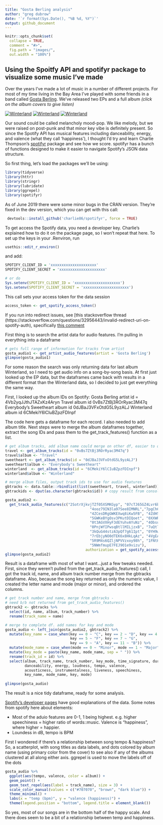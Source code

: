 ```yaml
---
title: "Gosta Berling analysis"
author: "greg dubrow"
date: '`r format(Sys.Date(), "%B %d, %Y")`'
output: github_document
---
```


```r
knitr::opts_chunk$set(
  collapse = TRUE,
  comment = "#>",
  fig.path = "images/",
  out.width = "100%")
```

## Using the Spoitfy API and spotifyr package to visualize some music I've made

Over the years I've made a lot of music in a number of different projects. For most of my time living in the Bay Area I've played with some friends in a band called [Gosta Berling](https://gostaberling.bandcamp.com/). We've released two EPs and a full album *(click on the album covers to give listen)*

[![Winterland](images/gb_winterland_sm.jpg)](https://gostaberling.bandcamp.com/album/winterland) [![Winterland](images/gb_travel_sm.jpg)](https://gostaberling.bandcamp.com/album/travel) [![Winterland](images/gb_sweetheart_sm.jpg)](https://gostaberling.bandcamp.com/album/everybodys-sweetheart)




Our sound could be called melancholy mood-pop. We like melody, but we were raised on post-punk and that minor key vibe is definitely present. So since the Spotify API has musical features including danceability, energy, and valence (what they call 'happiness'), I thought I'd try and learn Charlie Thompson's [spotifyr](https://github.com/charlie86/spotifyr) package and see how we score. spotifyr has a bunch of functions designed to make it easier to navigate Spotify's JSON data structure. 

So first thing, let's load the packages we'll be using:

```r
library(tidyverse)
library(httr)
library(stringr)
library(lubridate)
library(ggrepel)
library(spotifyr)
```

As of June 2019 there were some minor bugs in the CRAN version. They're fixed in the dev version, which you can get with this call: 
```r
 devtools::install_github('charlie86/spotifyr', force = TRUE)
```

To get access the Spotify data, you need a developer key. Charlie's explained how to do it on the package page, so I won't repeat that here. To set up the keys in your .Renviron, run

```r
usethis::edit_r_environ()
```

and add:

```r
SPOTIFY_CLIENT_ID = 'xxxxxxxxxxxxxxxxxxxxx'
SPOTIFY_CLIENT_SECRET = 'xxxxxxxxxxxxxxxxxxxxx'

# or do
Sys.setenv(SPOTIFY_CLIENT_ID = 'xxxxxxxxxxxxxxxxxxxxx')
Sys.setenv(SPOTIFY_CLIENT_SECRET = 'xxxxxxxxxxxxxxxxxxxxx')
```

This call sets your access token for the data session
```r
access_token <- get_spotify_access_token()
```

If you run into redirect issues, see [this stackoverflow thread (https://stackoverflow.com/questions/32956443/invalid-redirect-uri-on-spotify-auth), specifically [this comment](https://stackoverflow.com/a/51967789/102268480)

First thing is to search the artist data for audio features. I'm pulling in everything into a dataframe
```r
# gets full range of information for tracks from artist
gosta_audio1 <- get_artist_audio_features(artist = 'Gosta Berling')
glimpse(gosta_audio1)
```

For some reason the search was only returning data for last album Winterland, so I need to get audio info on a song-by-song basis. At first just looked up the EP data, but the dataframes came back with results in a different format than the Winterland data, so I decided to just get everything the same way. 

First, I looked up the album IDs on Spotify:
Gosta Berling artist id = 4Vb2yqJJthJTAZxKz4Aryn
Travel album id 0vBs7ZtBj3ROrRyac3M47q
Everybody's Sweetheart album id 0dJBaJ3VFxOtdG5L9yzALJ
Winterland album id 6CMekiY6lCIuBZpzFDInpf

The code here gets a dataframe for each record. I also needed to add album title.
Next steps were to merge the album dataframes together, extract the song IDs and pass them to the get_track_features() function as a list.
```r
# get album tracks, add album name could merge on other df, easier to quick fix this way
travel <- get_album_tracks(id = "0vBs7ZtBj3ROrRyac3M47q")
travel$album <- "Travel"
sweetheart <- get_album_tracks(id = "0dJBaJ3VFxOtdG5L9yzALJ")
sweetheart$album <- "Everybody's Sweetheart"
winterland  <- get_album_tracks(id = "6CMekiY6lCIuBZpzFDInpf")
winterland$album <- "Winterland"

# merge album files, output track ids to use for audio features
gbtracks <- data.table::rbindlist(list(sweetheart, travel, winterland))
gbtrackids <- dput(as.character(gbtracks$id)) # copy result from console

gosta_audio2 <- 
  get_track_audio_features(c("2SotrXjkvjTZf05XSMKGyp", "07cTJ65GZ4Lvr6b1CtgPll",
                                       "4ooz79IN3la97See8IMNRL","7pgCh68iFO0LNUNKWTFFIP", 
                                       "4ZCesDRgGWKEXwq8iKw5FB", "4ZdH5B3tijHjWiwyOErgtf", 
                                       "5GWKeBYgOsv3PKutDIQoet", "0XXWRsY6URe2Vx7Bxs6k06",
                                       "0t3AGVXHyF3dEYuhvAYuNz", "4ObsuwrVLKUq5aF8whrFqk", 
                                       "0PnjWfIPwsqBtllMILjzxB", "7uQtlGsKxXOzsSapKTZRFU", 
                                       "3kQuG44stzA3pQf7g61Ipt", "0YH9wkimhRhCmstNZyxPgO",
                                       "7rEbjyNO0dTEK6x8HkLqAz", "4VgEAtVQtkwIHzKMOROk6X",
                                       "5R9M4s6QZljNPVVzxoy98h", "1FNtHQ0juoKg2yCf9u4VSg", 
                                       "5NWmfmupE7FEJ9O1e9vizu"),
                                     authorization = get_spotify_access_token())
glimpse(gosta_audio2)
```

Result is a dataframe with most of what I want...just a few tweaks needed.
First, since they weren't pulled from the get_track_audio_features() call, I got the track id, name, and album track number merge from the gbtracks dataframe. Also, because the song key returned as only the numeric value, I created the letter name and mode (major or minor), and ordered the columns.

```r
# get track number and name, merge from gbtracks - 
# need b/b not returned from get_track_audio_features()
gbtrack2 <- gbtracks %>%
  select(id, name, album, track_number) %>%
  rename(track_name = name)

# merge to complete df. add names for key and mode
gosta_audio <- left_join(gosta_audio2, gbtrack2) %>%
  mutate(key_name = case_when(key == 0 ~ "C", key == 2 ~ "D", key == 4 ~ "E", 
                              key == 5 ~ "F", key == 7 ~ "G", 
                              key == 9 ~ "A", key == 11 ~ "B")) %>%
  mutate(mode_name = case_when(mode == 0 ~ "Minor", mode == 1 ~ "Major")) %>%
  mutate(key_mode = paste(key_name, mode_name, sep = " ")) %>%
  rename(track_id = id) %>%
  select(album, track_name, track_number, key_mode, time_signature, duration_ms, 
         danceability, energy, loudness, tempo, valence, 
         acousticness, instrumentalness, liveness, speechiness,
         key_name, mode_name, key, mode)
  
glimpse(gosta_audio)
```

The result is a nice tidy dataframe, ready for some analysis.

[Spotify's developer pages](https://developer.spotify.com/documentation/web-api/reference/tracks/get-audio-features/) have good explanations of the data. Some notes from spotify here about elements: 

- Most of the aduio features are 0-1, 1 being highest. e.g. higher speechiness = higher ratio of words::music. Valence is "happiness", where higher = happier.
- Loundess in dB, tempo is BPM

First I wondered if there's a relationship between song tempo & happiness? So, a scatterplot, with song titles as data labels, and dots colored by album name (using primary color from the cover) to see also if any of the albums clustered at all along either axis. ggrepel is used to move the labels off of the dots
```r
gosta_audio %>%
  ggplot(aes(tempo, valence, color = album)) +
  geom_point() +
  geom_text_repel(aes(label = track_name), size = 3) +
  scale_color_manual(values = c("#707070", "brown", "dark blue")) +
  theme_minimal() +
  labs(x = "temp (bpm)", y = "valence (happiness)") +
  theme(legend.position = "bottom", legend.title = element_blank())
```

So yes, most of our songs are in the bottom half of the happy scale. And there does seem to be a bit of a relationship between temp and happiness.